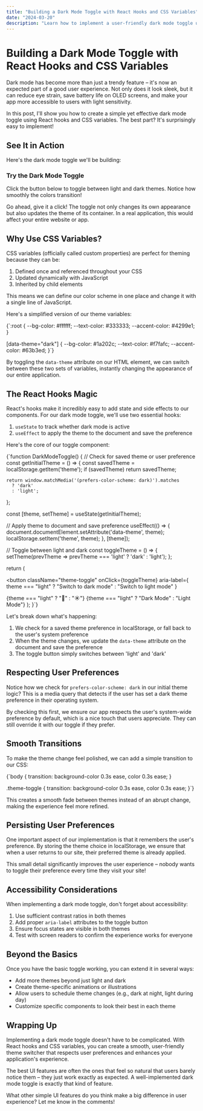 ```yaml
---
title: "Building a Dark Mode Toggle with React Hooks and CSS Variables"
date: "2024-03-20"
description: "Learn how to implement a user-friendly dark mode toggle using React's useState and useEffect hooks combined with CSS variables"
---
```



# Building a Dark Mode Toggle with React Hooks and CSS Variables

Dark mode has become more than just a trendy feature – it's now an expected part of a good user experience. Not only does it look sleek, but it can reduce eye strain, save battery life on OLED screens, and make your app more accessible to users with light sensitivity.

In this post, I'll show you how to create a simple yet effective dark mode toggle using React hooks and CSS variables. The best part? It's surprisingly easy to implement!

## See It in Action

Here's the dark mode toggle we'll be building:

<div className="demo-container">
  <h3 className="demo-title">Try the Dark Mode Toggle</h3>
  <p className="demo-text">
    Click the button below to toggle between light and dark themes. Notice how
    smoothly the colors transition!
  </p>
  <DarkModeToggle />
</div>

Go ahead, give it a click! The toggle not only changes its own appearance but also updates the theme of its container. In a real application, this would affect your entire website or app.

## Why Use CSS Variables?

CSS variables (officially called custom properties) are perfect for theming because they can be:

1. Defined once and referenced throughout your CSS
2. Updated dynamically with JavaScript
3. Inherited by child elements

This means we can define our color scheme in one place and change it with a single line of JavaScript.

Here's a simplified version of our theme variables:

<SyntaxHighlighter language="css" style={a11yDark}>
{`:root {
  --bg-color: #ffffff;
  --text-color: #333333;
  --accent-color: #4299e1;
}

[data-theme="dark"] {
--bg-color: #1a202c;
--text-color: #f7fafc;
--accent-color: #63b3ed;
}`}

</SyntaxHighlighter>

By toggling the `data-theme` attribute on our HTML element, we can switch between these two sets of variables, instantly changing the appearance of our entire application.

## The React Hooks Magic

React's hooks make it incredibly easy to add state and side effects to our components. For our dark mode toggle, we'll use two essential hooks:

1. `useState` to track whether dark mode is active
2. `useEffect` to apply the theme to the document and save the preference

Here's the core of our toggle component:

<SyntaxHighlighter language="jsx" style={a11yDark}>
{`function DarkModeToggle() {
  // Check for saved theme or user preference
  const getInitialTheme = () => {
    const savedTheme = localStorage.getItem('theme');
    if (savedTheme) return savedTheme;
    
    return window.matchMedia('(prefers-color-scheme: dark)').matches 
      ? 'dark' 
      : 'light';
  };

const [theme, setTheme] = useState(getInitialTheme);

// Apply theme to document and save preference
useEffect(() => {
document.documentElement.setAttribute('data-theme', theme);
localStorage.setItem('theme', theme);
}, [theme]);

// Toggle between light and dark
const toggleTheme = () => {
setTheme(prevTheme => prevTheme === 'light' ? 'dark' : 'light');
};

return (

<button
  className="theme-toggle"
  onClick={toggleTheme}
  aria-label={
    theme === "light" ? "Switch to dark mode" : "Switch to light mode"
  }
>
  {theme === "light" ? "🌙" : "☀️"}
  {theme === "light" ? "Dark Mode" : "Light Mode"}
</button>
); }`}

</SyntaxHighlighter>

Let's break down what's happening:

1. We check for a saved theme preference in localStorage, or fall back to the user's system preference
2. When the theme changes, we update the `data-theme` attribute on the document and save the preference
3. The toggle button simply switches between 'light' and 'dark'

## Respecting User Preferences

Notice how we check for `prefers-color-scheme: dark` in our initial theme logic? This is a media query that detects if the user has set a dark theme preference in their operating system.

By checking this first, we ensure our app respects the user's system-wide preference by default, which is a nice touch that users appreciate. They can still override it with our toggle if they prefer.

## Smooth Transitions

To make the theme change feel polished, we can add a simple transition to our CSS:

<SyntaxHighlighter language="css" style={a11yDark}>
{`body {
  transition: background-color 0.3s ease, color 0.3s ease;
}

.theme-toggle {
transition: background-color 0.3s ease, color 0.3s ease;
}`}

</SyntaxHighlighter>

This creates a smooth fade between themes instead of an abrupt change, making the experience feel more refined.

## Persisting User Preferences

One important aspect of our implementation is that it remembers the user's preference. By storing the theme choice in localStorage, we ensure that when a user returns to our site, their preferred theme is already applied.

This small detail significantly improves the user experience – nobody wants to toggle their preference every time they visit your site!

## Accessibility Considerations

When implementing a dark mode toggle, don't forget about accessibility:

1. Use sufficient contrast ratios in both themes
2. Add proper `aria-label` attributes to the toggle button
3. Ensure focus states are visible in both themes
4. Test with screen readers to confirm the experience works for everyone

## Beyond the Basics

Once you have the basic toggle working, you can extend it in several ways:

- Add more themes beyond just light and dark
- Create theme-specific animations or illustrations
- Allow users to schedule theme changes (e.g., dark at night, light during day)
- Customize specific components to look their best in each theme

## Wrapping Up

Implementing a dark mode toggle doesn't have to be complicated. With React hooks and CSS variables, you can create a smooth, user-friendly theme switcher that respects user preferences and enhances your application's experience.

The best UI features are often the ones that feel so natural that users barely notice them – they just work exactly as expected. A well-implemented dark mode toggle is exactly that kind of feature.

What other simple UI features do you think make a big difference in user experience? Let me know in the comments!
